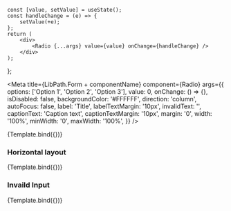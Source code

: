 
    const [value, setValue] = useState();
    const handleChange = (e) => {
        setValue(+e);
    };
    return (
        <div>
            <Radio {...args} value={value} onChange={handleChange} />
        </div>
    );
};


<Meta
    title={LibPath.Form + componentName}
    component={Radio}
    args={{
        options: ['Option 1', 'Option 2', 'Option 3'],
        value: 0,
        onChange: () => {},
        isDisabled: false,
        backgroundColor: '#FFFFFF',
        direction: 'column',
        autoFocus: false,
        label: 'Title',
        labelTextMargin: '10px',
        invalidText: '',
        captionText: 'Caption text',
        captionTextMargin: '10px',
        margin: '0',
        width: '100%',
        minWidth: '0',
        maxWidth: '100%',
    }}
/>

<DocsPageHeader
    componentName={componentName}
    componentDescription="This component is used to create a checklist where only one answers can be selected."
    addImportantNote={false}
    variant="stable"
/>

<Canvas withToolbar>
    <Story name="Base">{Template.bind({})}</Story>
</Canvas>

<DocsPageBody addStories={true} />

### Horizontal layout

<Canvas withToolbar>
    <Story
        name="Horizontal layout"
        args={{
            direction: 'row',
            captionText: '',
        }}
    >
        {Template.bind({})}
    </Story>
</Canvas>

### Invaild Input

<Canvas withToolbar>
    <Story
        name="Invaild Input"
        args={{
            captionText: '',
            backgroundColor: '#F9E5E5',
            width: '30%',
            invalidText: 'Please select an option!',
        }}
    >
        {Template.bind({})}
    </Story>
</Canvas>
